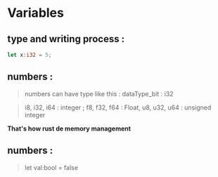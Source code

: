 # Variables

## type and writing process :

```rust
let x:i32 = 5;
```

## numbers :

> numbers can have type like this : dataType_bit : i32

> i8, i32, i64 : integer ; f8, f32, f64 : Float, u8, u32, u64 : unsigned integer 


**That's how rust de memory management** 

## numbers :

> let val:bool = false

